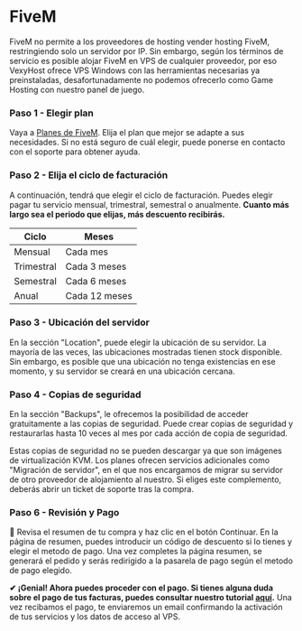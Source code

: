 # FiveM


<Callout type="info">
    FiveM no permite a los proveedores de hosting vender hosting FiveM, restringiendo solo un servidor por IP. Sin embargo, según los términos de servicio es posible alojar FiveM en VPS de cualquier proveedor, por eso VexyHost ofrece VPS Windows con las herramientas necesarias ya preinstaladas, desafortunadamente no podemos ofrecerlo como Game Hosting con nuestro panel de juego.
</Callout>

<Steps>

### Paso 1 - Elegir plan
Vaya a [Planes de FiveM](https://vexyhost.com/fivem/). Elija el plan que mejor se adapte a sus necesidades. Si no está seguro de cuál elegir, puede ponerse en contacto con el soporte para obtener ayuda.

### Paso 2 - Elija el ciclo de facturación
A continuación, tendrá que elegir el ciclo de facturación. Puedes elegir pagar tu servicio mensual, trimestral, semestral o anualmente. **Cuanto más largo sea el periodo que elijas, más descuento recibirás.**

| Ciclo | Meses |
| ------ | ------ |
| Mensual | Cada mes |
| Trimestral | Cada 3 meses |
| Semestral | Cada 6 meses |
| Anual | Cada 12 meses |

### Paso 3 - Ubicación del servidor
En la sección "Location", puede elegir la ubicación de su servidor. La mayoría de las veces, las ubicaciones mostradas tienen stock disponible. Sin embargo, es posible que una ubicación no tenga existencias en ese momento, y su servidor se creará en una ubicación cercana.

### Paso 4 - Copias de seguridad
En la sección "Backups", le ofrecemos la posibilidad de acceder gratuitamente a las copias de seguridad. Puede crear copias de seguridad y restaurarlas hasta 10 veces al mes por cada acción de copia de seguridad.

<Callout type="info">
Estas copias de seguridad no se pueden descargar ya que son imágenes de virtualización KVM.
</Callout> 

<Callout type="info">
    Los planes ofrecen servicios adicionales como "Migración de servidor", en el que nos encargamos de migrar su servidor de otro proveedor de alojamiento al nuestro. Si eliges este complemento, deberás abrir un ticket de soporte tras la compra.
</Callout>

### Paso 6 - Revisión y Pago
👀 Revisa el resumen de tu compra y haz clic en el botón Continuar. En la página de resumen, puedes introducir un código de descuento si lo tienes y elegir el metodo de pago. Una vez completes la página resumen, se generará el pedido y serás redirigido a la pasarela de pago según el metodo de pago elegido.

</Steps>

**✔ ¡Genial! Ahora puedes proceder con el pago. Si tienes alguna duda sobre el pago de tus facturas, puedes consultar nuestro tutorial [aquí](/payments-country).** Una vez recibamos el pago, te enviaremos un email confirmando la activación de tus servicios y los datos de acceso al VPS.
